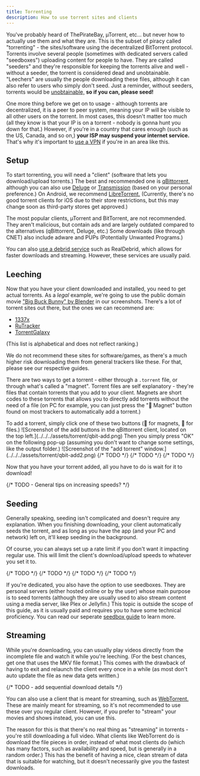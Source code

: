 ```yaml
---
title: Torrenting
description: How to use torrent sites and clients
---
```


You've probably heard of ThePirateBay, µTorrent, etc... but never how to actually use them and what they are. This is the subset of piracy called "torrenting" - the sites/software using the decentralized BitTorrent protocol. Torrents involve several people (sometimes with dedicated servers called "seedboxes") uploading content for people to have. They are called "seeders" and they're responsible for keeping the torrents alive and well - without a seeder, the torrent is considered dead and unobtainable. "Leechers" are usually the people downloading these files, although it can also refer to users who simply don't seed. Just a reminder, without seeders, torrents would be <ins>unobtainable,</ins> **so if you can, please seed!**

One more thing before we get on to usage - although torrents are decentralized, it is a peer to peer system, meaning your IP will be visible to all other users on the torrent. In most cases, this doesn't matter too much (all they know is that your IP is on a torrent - nobody is gonna hunt you down for that.) However, if you're in a country that cares enough (such as the US, Canada, and so on,) **your ISP may suspend your internet service.** That's why it's important to [use a VPN](/guides/vpn) if you're in an area like this.

## Setup

To start torrenting, you will need a "client" (software that lets you download/upload torrents.) The best and recommended one is [qBittorrent,](https://www.qbittorrent.org/) although you can also use [Deluge](https://www.deluge-torrent.org/) or [Transmission](https://transmissionbt.com/) (based on your personal preference.) On Android, we recommend [LibreTorrent.](https://gitlab.com/proninyaroslav/libretorrent) (Currently, there's no good torrent clients for iOS due to their store restrictions, but this may change soon as third-party stores get approved.)

<Aside type="caution">
  The most popular clients, µTorrent and BitTorrent, are not recommended. They aren't malicious, but contain ads and are largely outdated compared to the alternatives (qBittorrent, Deluge, etc.) Some downloads (like through CNET) also include adware and PUPs (Potentially Unwanted Programs.)
</Aside>

You can also [use a debrid service](/guides/debrid) such as RealDebrid, which allows for faster downloads and streaming. However, these services are usually paid.

## Leeching

Now that you have your client downloaded and installed, you need to get actual torrents. As a *legal* example, we're going to use the public domain movie ["Big Buck Bunny" by Blender](https://archive.org/details/BigBuckBunny_124) in our screenshots. There's a lot of torrent sites out there, but the ones we can recommend are:

* [1337x](https://1337x.to)
* [RuTracker](https://rutracker.org/)
* [TorrentGalaxy](https://torrentgalaxy.to/)

(This list is alphabetical and does not reflect ranking.)

<Aside>
  We do not recommend these sites for software/games, as there's a much higher risk downloading them from general trackers like these. For that, please see our respective guides.
</Aside>

There are two ways to get a torrent - either through a `.torrent` file, or through what's called a "magnet". Torrent files are self explanatory - they're files that contain torrents that you add to your client. Magnets are short codes to these torrents that allows you to directly add torrents without the need of a file (on PC for example, you can just press the "🧲 Magnet" button found on most trackers to automatically add a torrent.)

<Tabs syncKey="clients">
  <TabItem label="qBittorrent">
    To add a torrent, simply click one of these two buttons (🔗 for magnets, 📄 for files.)
    ![Screenshot of the add buttons in the qBittorrent client, located on the top left.](../../../assets/torrent/qbit-add.png)
    Then you simply press "OK" on the following pop-up (assuming you don't want to change some settings, like the
    output folder.)
    ![Screenshot of the "add torrent" window.](../../../assets/torrent/qbit-add2.png)
  </TabItem>
  <TabItem label="Deluge">
    {/* TODO */}
  </TabItem>
  <TabItem label="Transmission">
    {/* TODO */}
  </TabItem>
  <TabItem label="LibreTorrent">
    {/* TODO */}
  </TabItem>
</Tabs>

Now that you have your torrent added, all you have to do is wait for it to download!

{/* TODO - General tips on increasing speeds? */}

## Seeding

Generally speaking, seeding isn't complicated and doesn't require any explanation. When you finishing downloading,
your client automatically seeds the torrent, and as long as you have the app (and your PC and network) left on,
it'll keep seeding in the background.

Of course, you can always set up a rate limit if you don't want it impacting regular use. This will limit the client's download/upload speeds to whatever you set it to.

<Tabs syncKey="clients">
  <TabItem label="qBittorrent">
    {/* TODO */}
  </TabItem>
  <TabItem label="Deluge">
    {/* TODO */}
  </TabItem>
  <TabItem label="Transmission">
    {/* TODO */}
  </TabItem>
  <TabItem label="LibreTorrent">
    {/* TODO */}
  </TabItem>
</Tabs>

If you're dedicated, you also have the option to use seedboxes. They are personal servers (either hosted online or by the user) whose main purpose is to seed torrents (although they are usually used to also stream content using a media server, like Plex or Jellyfin.) This topic is outside the scope of this guide, as it is usually paid and requires you to have some technical proficiency. You can read our seperate [seedbox guide](/guides/seedbox) to learn more.

## Streaming
While you're downloading, you can usually play videos directly from the incomplete file and watch it while you're leeching. (For the best chances, get one that uses the MKV file format.) This comes with the drawback of having to exit and relaunch the client every once in a while (as most don't auto update the file as new data gets written.)

{/* TODO - add sequential download details */}

You can also use a client that is meant for streaming, such as [WebTorrent.](https://webtorrent.io/) These are mainly meant for streaming, so it's not recommended to use these over you regular client. However, if you prefer to "stream" your movies and shows instead, you can use this.

<Aside title="Technical Info">
  The reason for this is that there's no real thing as "streaming" in torrents - you're still downloading a full video. What clients like WebTorrent do is download the file pieces in order, instead of what most clients do (which has many factors, such as availability and speed, but is generally in a random order.) This has the benefit of having a nice, clean stream of data that is suitable for watching, but it doesn't necessarily give you the fastest downloads.
</Aside>